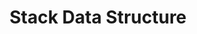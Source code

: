 ---
id: "ds_easy_007"
questionType: "MULTIPLE_CHOICE"
title: "Stack Data Structure"
description: "Which data structure uses LIFO order?"
difficulty: "EASY"
category: "Data Structures"
options:
  - "Queue"
  - "Array"
  - "Stack"
  - "Linked List"
correctAnswer: 2
---